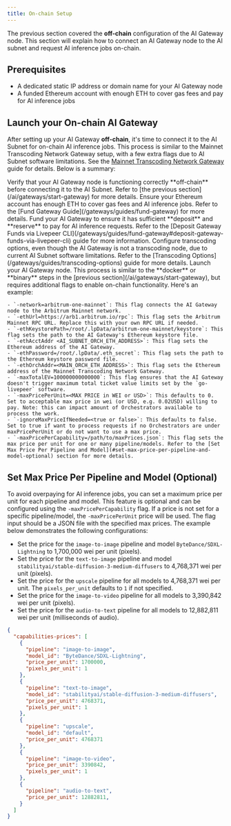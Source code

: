 ```yaml
---
title: On-chain Setup
---
```


The previous section covered the **off-chain** configuration of the AI Gateway
node. This section will explain how to connect an AI Gateway node to the AI
subnet and request AI inference jobs on-chain.

## Prerequisites

- A dedicated static IP address or domain name for your AI Gateway node
- A funded Ethereum account with enough ETH to cover gas fees and pay for AI
  inference jobs

## Launch your On-chain AI Gateway

After setting up your AI Gateway **off-chain**, it's time to connect it to the
AI Subnet for on-chain AI inference jobs. This process is similar to the Mainnet
Transcoding Network Gateway setup, with a few extra flags due to AI Subnet
software limitations. See the
[Mainnet Transcoding Network Gateway](/gateways/guides/gateway-overview) guide
for details. Below is a summary:

<Steps>
  <Step title="Verify Off-chain AI Gateway">
    Verify that your AI Gateway node is functioning correctly **off-chain** before connecting it to the AI Subnet. Refer to [the previous section](/ai/gateways/start-gateway) for more details.
  </Step>
  <Step title="Prepare your Ethereum account">
    Ensure your Ethereum account has enough ETH to cover gas fees and AI inference jobs. Refer to the [Fund Gateway Guide](/gateways/guides/fund-gateway) for more details.
  </Step>
  <Step title="Fund your AI Gateway">
    Fund your AI Gateway to ensure it has sufficient **deposit** and **reserve** to pay for AI inference requests. Refer to the [Deposit Gateway Funds via Livepeer CLI](/gateways/guides/fund-gateway#deposit-gateway-funds-via-livepeer-cli) guide for more information.
  </Step>
  <Step title="Configure Transcoding Options">
    Configure transcoding options, even though the AI Gateway is not a transcoding node, due to current AI Subnet software limitations. Refer to the [Transcoding Options](/gateways/guides/transcoding-options) guide for more details.
  </Step>
  <Step title="Launch an AI Gateway">
    Launch your AI Gateway node. This process is similar to the **docker** or **binary** steps in the [previous section](/ai/gateways/start-gateway), but requires additional flags to enable on-chain functionality. Here's an example:

    - `-network=arbitrum-one-mainnet`: This flag connects the AI Gateway node to the Arbitrum Mainnet network.
    - `-ethUrl=https://arb1.arbitrum.io/rpc`: This flag sets the Arbitrum Mainnet RPC URL. Replace this with your own RPC URL if needed.
    - `-ethKeystorePath=/root/.lpData/arbitrum-one-mainnet/keystore`: This flag sets the path to the AI Gateway's Ethereum keystore file.
    - `-ethAcctAddr <AI_SUBNET_ORCH_ETH_ADDRESS>`: This flag sets the Ethereum address of the AI Gateway.
    - `-ethPassword=/root/.lpData/.eth_secret`: This flag sets the path to the Ethereum keystore password file.
    - `-ethOrchAddr=<MAIN_ORCH_ETH_ADDRESS>`: This flag sets the Ethereum address of the Mainnet Transcoding Network Gateway.
    - `-maxTotalEV=100000000000000`: This flag ensures that the AI Gateway doesn't trigger maximum total ticket value limits set by the `go-livepeer` software.
    - `-maxPricePerUnit=<MAX PRICE in WEI or USD>`: This defaults to 0. Set to acceptable max price in wei (or USD, e.g. 0.02USD) willing to pay. Note: this can impact amount of Orchestrators available to process the work.
    - `-ignoreMaxPriceIfNeeded=<true or false>`: This defaults to false. Set to true if want to process requests if no Orchestrators are under maxPricePerUnit or do not want to use a max price.
    - `-maxPricePerCapability=/path/to/maxPrices.json`: This flag sets the max price per unit for one or many pipeline/models. Refer to the [Set Max Price Per Pipeline and Model](#set-max-price-per-pipeline-and-model-optional) section for more details.

  </Step>
</Steps>

## Set Max Price Per Pipeline and Model (Optional)

To avoid overpaying for AI inference jobs, you can set a maximum price per unit
for each pipeline and model. This feature is optional and can be configured
using the `-maxPricePerCapability` flag. If a price is not set for a specific
pipeline/model, the `-maxPricePerUnit` price will be used. The flag input should
be a JSON file with the specified max prices. The example below demonstrates the
following configurations:

- Set the price for the `image-to-image` pipeline and model
  `ByteDance/SDXL-Lightning` to 1,700,000 wei per unit (pixels).
- Set the price for the `text-to-image` pipeline and model
  `stabilityai/stable-diffusion-3-medium-diffusers` to 4,768,371 wei per unit
  (pixels).
- Set the price for the `upscale` pipeline for all models to 4,768,371 wei per
  unit. The `pixels_per_unit` defaults to `1` if not specified.
- Set the price for the `image-to-video` pipeline for all models to 3,390,842
  wei per unit (pixels).
- Set the price for the `audio-to-text` pipeline for all models to 12,882,811
  wei per unit (milliseconds of audio).

```json
{
  "capabilities-prices": [
    {
      "pipeline": "image-to-image",
      "model_id": "ByteDance/SDXL-Lightning",
      "price_per_unit": 1700000,
      "pixels_per_unit": 1
    },
    {
      "pipeline": "text-to-image",
      "model_id": "stabilityai/stable-diffusion-3-medium-diffusers",
      "price_per_unit": 4768371,
      "pixels_per_unit": 1
    },
    {
      "pipeline": "upscale",
      "model_id": "default",
      "price_per_unit": 4768371
    },
    {
      "pipeline": "image-to-video",
      "price_per_unit": 3390842,
      "pixels_per_unit": 1
    },
    {
      "pipeline": "audio-to-text",
      "price_per_unit": 12882811,
    }
  ]
}
```
